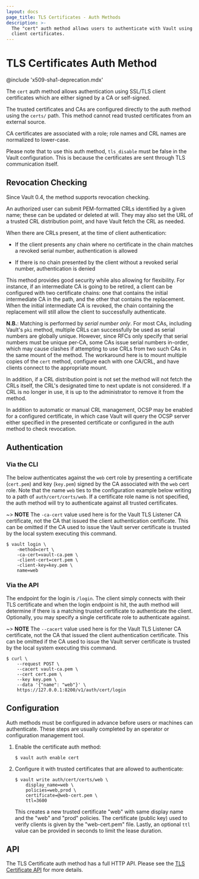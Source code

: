 ```yaml
---
layout: docs
page_title: TLS Certificates - Auth Methods
description: >-
  The "cert" auth method allows users to authenticate with Vault using TLS
  client certificates.
---
```


# TLS Certificates Auth Method

@include 'x509-sha1-deprecation.mdx'

The `cert` auth method allows authentication using SSL/TLS client certificates
which are either signed by a CA or self-signed.

The trusted certificates and CAs are configured directly to the auth method
using the `certs/` path. This method cannot read trusted certificates from an
external source.

CA certificates are associated with a role; role names and CRL names are normalized to
lower-case.

Please note that to use this auth method, `tls_disable` must be false in the Vault
configuration. This is because the certificates are sent through TLS communication itself.

## Revocation Checking

Since Vault 0.4, the method supports revocation checking.

An authorized user can submit PEM-formatted CRLs identified by a given name;
these can be updated or deleted at will. They may also set the URL of a
trusted CRL distribution point, and have Vault fetch the CRL as needed.

When there are CRLs present, at the time of client authentication:

- If the client presents any chain where no certificate in the chain matches a
  revoked serial number, authentication is allowed

- If there is no chain presented by the client without a revoked serial number,
  authentication is denied

This method provides good security while also allowing for flexibility. For
instance, if an intermediate CA is going to be retired, a client can be
configured with two certificate chains: one that contains the initial
intermediate CA in the path, and the other that contains the replacement. When
the initial intermediate CA is revoked, the chain containing the replacement
will still allow the client to successfully authenticate.

**N.B.**: Matching is performed by _serial number only_. For most CAs,
including Vault's `pki` method, multiple CRLs can successfully be used as
serial numbers are globally unique. However, since RFCs only specify that
serial numbers must be unique per-CA, some CAs issue serial numbers in-order,
which may cause clashes if attempting to use CRLs from two such CAs in the same
mount of the method. The workaround here is to mount multiple copies of the
`cert` method, configure each with one CA/CRL, and have clients connect to the
appropriate mount.

In addition, if a CRL distribution point is not set the method will not 
fetch the CRLs itself, the CRL's designated time to next update is not
considered. If a CRL is no longer in use, it is up to the administrator to 
remove it from the method.

In addition to automatic or manual CRL management, OCSP may be enabled for
a configured certificate, in which case Vault will query the OCSP server either 
specified in the presented certificate or configured in the auth method to
check revocation. 

## Authentication

### Via the CLI

The below authenticates against the `web` cert role by presenting a certificate
(`cert.pem`) and key (`key.pem`) signed by the CA associated with the `web` cert
role. Note that the name `web` ties to the configuration example below writing
to a path of `auth/cert/certs/web`. If a certificate role name is not specified,
the auth method will try to authenticate against all trusted certificates.

~> **NOTE** The `-ca-cert` value used here is for the Vault TLS Listener CA
certificate, not the CA that issued the client authentication certificate. This
can be omitted if the CA used to issue the Vault server certificate is trusted
by the local system executing this command.

```shell-session
$ vault login \
    -method=cert \
    -ca-cert=vault-ca.pem \
    -client-cert=cert.pem \
    -client-key=key.pem \
    name=web
```

### Via the API

The endpoint for the login is `/login`. The client simply connects with their
TLS certificate and when the login endpoint is hit, the auth method will
determine if there is a matching trusted certificate to authenticate the client.
Optionally, you may specify a single certificate role to authenticate against.

~> **NOTE** The `--cacert` value used here is for the Vault TLS Listener CA
certificate, not the CA that issued the client authentication certificate. This
can be omitted if the CA used to issue the Vault server certificate is trusted
by the local system executing this command.

```shell-session
$ curl \
    --request POST \
    --cacert vault-ca.pem \
    --cert cert.pem \
    --key key.pem \
    --data '{"name": "web"}' \
    https://127.0.0.1:8200/v1/auth/cert/login
```

## Configuration

Auth methods must be configured in advance before users or machines can
authenticate. These steps are usually completed by an operator or configuration
management tool.

1. Enable the certificate auth method:

   ```text
   $ vault auth enable cert
   ```

1. Configure it with trusted certificates that are allowed to authenticate:

   ```text
   $ vault write auth/cert/certs/web \
       display_name=web \
       policies=web,prod \
       certificate=@web-cert.pem \
       ttl=3600
   ```

   This creates a new trusted certificate "web" with same display name and the
   "web" and "prod" policies. The certificate (public key) used to verify
   clients is given by the "web-cert.pem" file. Lastly, an optional `ttl` value
   can be provided in seconds to limit the lease duration.

## API

The TLS Certificate auth method has a full HTTP API. Please see the
[TLS Certificate API](/api-docs/auth/cert) for more details.
